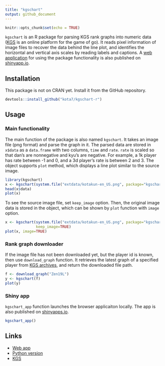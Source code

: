 ```yaml
---
title: "kgschart"
output: github_document
---
```


```r
knitr::opts_chunk$set(echo = TRUE)
```


`kgschart` is an R package for parsing KGS rank graphs into numeric data ([KGS](http://gokgs.com/) is an online platform for the game of go).
It reads pixel information of image files to recover the data behind the line plot, and identifies the horizontal and vertical axis scales by reading labels and captions.
A [web application](https://kota.shinyapps.io/kgschart-app/) for using the package functionality is also published on [shinyapp.io](shinyapp.io). 

## Installation

This package is not on CRAN yet. Install it from the GitHub repository. 

```R
devtools::install_github("kota7/kgschart-r")
```


## Usage

### Main functionality

The main function of the package is also named `kgschart`.  It takes an image file  (png format) and parse the graph in it.
The parsed data are stored in `x$data` as a `data.frame` with two columns, `time` and `rate`.  `rate` is scaled so that dan's are nonnegative and kyu's are negative. For example, a 1k player has rate between -1 and 0, and a 3d player's rate is between 2 and 3.
The object supports `plot` method, which displays a line plot similar to the source image.

```r
library(kgschart)
x <- kgschart(system.file("extdata/kotakun-en_US.png", package="kgschart"))
head(x$data)
plot(x)
```


To see the source image file, set `keep_image` option.  Then, the original image data is stored in the object, which can be shown by `plot` function with `image` option. 
```r
x <- kgschart(system.file("extdata/kotakun-en_US.png", package="kgschart"),
              keep_image=TRUE)
plot(x, image=TRUE)
```


### Rank graph downloader

If the image file has not been downloaded yet, but the player id is known, then use `download_graph` function.  It retrieves the latest graph of a specified player from 
[KGS archives](http://www.gokgs.com/archives.jsp), and return the downloaded file path.

```r
f <- download_graph("Zen19L")
y <- kgschart(f)
plot(y)
```


### Shiny app

`kgschart_app` function launches the browser applicaiton locally.  The app is also published on [shinyapps.io](https://kota.shinyapps.io/kgschart-app/).

```r
kgschart_app()
```




## Links

- [Web app](https://kota.shinyapps.io/kgschart-app/)
- [Python version](https://github.com/kota7/kgschart)
- [KGS](http://www.gokgs.com/)
